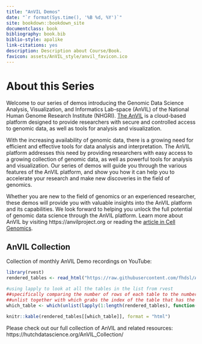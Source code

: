 ```yaml
---
title: "AnVIL Demos"
date: "`r format(Sys.time(), '%B %d, %Y')`"
site: bookdown::bookdown_site
documentclass: book
bibliography: book.bib
biblio-style: apalike
link-citations: yes
description: Description about Course/Book.
favicon: assets/AnVIL_style/anvil_favicon.ico
---
```



# About this Series {-}

Welcome to our series of demos introducing the Genomic Data Science Analysis, Visualization, and Informatics Lab-space (AnVIL) of the National Human Genome Research Institute (NHGRI). [The AnVIL](https://anvilproject.org/) is a cloud-based platform designed to provide researchers with secure and controlled access to genomic data, as well as tools for analysis and visualization.

With the increasing availability of genomic data, there is a growing need for efficient and effective tools for data analysis and interpretation. The AnVIL platform addresses this need by providing researchers with easy access to a growing collection of genomic data, as well as powerful tools for analysis and visualization. Our series of demos will guide you through the various features of the AnVIL platform, and show you how it can help you to accelerate your research and make new discoveries in the field of genomics.

Whether you are new to the field of genomics or an experienced researcher, these demos will provide you with valuable insights into the AnVIL platform and its capabilities. We look forward to helping you unlock the full potential of genomic data science through the AnVIL platform. Learn more about AnVIL by visiting https://anvilproject.org or reading the [article in Cell Genomics](https://www.sciencedirect.com/science/article/pii/S2666979X21001063).

<!-- ## Upcoming AnVIL Events {-} -->

<!-- We'd love to see you at an upcoming event! Here are a few upcoming events that might meet your training needs: -->

<!-- ```{r, echo = FALSE, message = FALSE, warning = FALSE} -->
<!-- source("scripts/render_events.R") -->

<!-- knitr::kable(make_events_table(), format = "html") -->
<!-- ``` -->

## AnVIL Collection {-}

Collection of monthly AnVIL Demo recordings on YouTube:

```r
library(rvest)
rendered_tables <- read_html("https://raw.githubusercontent.com/fhdsl/AnVIL_Collection/refs/heads/main/docs/index.md") %>% html_table() #returns a list of tibbles of the tables

#using lapply to look at all the tables in the list from rvest
##specifically comparing the number of rows of each table to the number of rows in the first column of the table that has the word "Demos" in it -- expecting them to be equal
##unlist together with which grabs the index of the table that has the Demos in it
which_table <- which(unlist(lapply(1:length(rendered_tables), function(i) nrow(rendered_tables[[i]]) == sum(str_detect(unlist(rendered_tables[[i]][,1]), "Demos")))))

knitr::kable(rendered_tables[[which_table]], format = "html")
```

Please check out our full collection of AnVIL and related resources: https://hutchdatascience.org/AnVIL_Collection/
